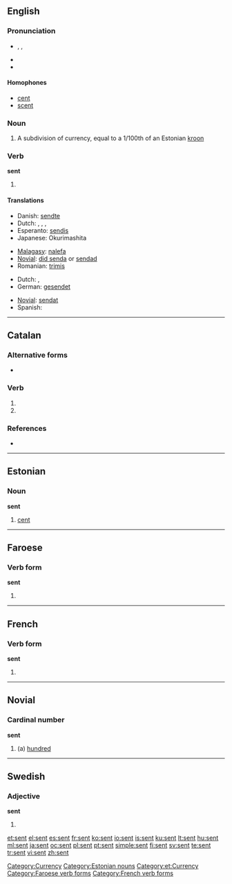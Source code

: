 ==English==

{{rank|themselves|half|certain|269|sent|keep|myself|morning}}

===Pronunciation===
* {{enPR|sĕnt}}, {{IPA|/sɛn̩t/}}, {{SAMPA|/sent/}}
* {{audio|en-us-sent.ogg|Audio (US)}}
* {{rhymes|ɛnt}}

====Homophones====
* [[cent]]
* [[scent]]

===Noun===
{{en-noun|senti}}

# A subdivision of currency, equal to a 1/100th of an Estonian [[kroon]]

===Verb===
'''sent'''

# {{past of|[[send]]}}

====Translations====
{{trans-top|simple past of "to send"}}
* Danish: [[sendte]]
* Dutch: {{t-|nl|zond|s}}, {{t-|nl|zonden|p}}, {{t-|nl|verzond|s}}, {{t+|nl|verzonden|p}}
* Esperanto: [[sendis]]
* Japanese: Okurimashita
{{trans-mid}}
* [[Malagasy]]: [[:mg:alefa|nalefa]]
* [[Novial]]: [[did senda]] or [[sendad]]
* Romanian: [[trimis]]
{{trans-bottom}}

{{trans-top|past participle of "to send"}}
* Dutch: {{t+|nl|verzonden}}, {{t+|nl|gezonden}}
* German: [[gesendet]]
{{trans-mid}}
* [[Novial]]: [[sendat]]
* Spanish: {{t-|es|enviado}}
{{trans-bottom}}

[[Category:Currency]]

----

==Catalan==

===Alternative forms===
* {{l|ca|essent}}

===Verb===
{{ca-verb-form}}

# {{form of|present participle of|ésser|lang=Catalan}}
# {{form of|present participle of|ser|lang=Catalan}}

===References===
* {{R:IEC4}}

----

==Estonian==

===Noun===
'''sent'''

# [[cent]]

[[Category:Estonian nouns]]
[[Category:et:Currency]]

----

==Faroese==

===Verb form===
'''sent'''

# {{past participle of|[[senda]]|lang=Faroese}}

[[Category:Faroese verb forms]]

----

==French==

===Verb form===
'''sent'''

# {{form of|third-person singular indicative present|[[sentir]]}}

[[Category:French verb forms]]

----

==Novial==

===Cardinal number===
'''sent'''

# (a) [[hundred]]

----

==Swedish==

===Adjective===
'''sent'''

# {{form of|indefinite neuter singular|[[sen]]}}

[[et:sent]]
[[el:sent]]
[[es:sent]]
[[fr:sent]]
[[ko:sent]]
[[io:sent]]
[[is:sent]]
[[ku:sent]]
[[lt:sent]]
[[hu:sent]]
[[ml:sent]]
[[ja:sent]]
[[oc:sent]]
[[pl:sent]]
[[pt:sent]]
[[simple:sent]]
[[fi:sent]]
[[sv:sent]]
[[te:sent]]
[[tr:sent]]
[[vi:sent]]
[[zh:sent]]